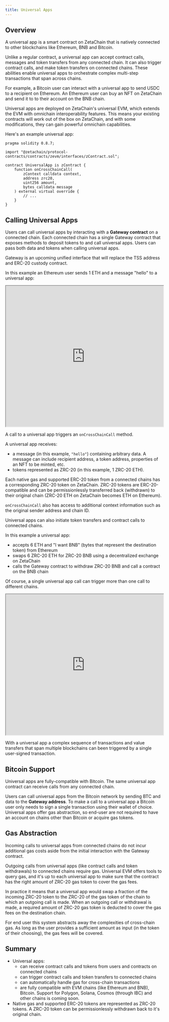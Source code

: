 ```yaml
---
title: Universal Apps
---
```



## Overview

A universal app is a smart contract on ZetaChain that is natively connected to
other blockchains like Ethereum, BNB and Bitcoin.

Unlike a regular contract, a universal app can accept contract calls, messages
and token transfers from any connected chain. It can also trigger contract
calls, and make token transfers on connected chains. These abilities enable
universal apps to orchestrate complex multi-step transactions that span across
chains.

For example, a Bitcoin user can interact with a universal app to send USDC to a
recipient on Ethereum. An Ethereum user can buy an NFT on ZetaChain and send it
to to their account on the BNB chain.

Universal apps are deployed on ZetaChain's universal EVM, which extends the EVM
with omnichain interoperability features. This means your existing contracts
will work out of the box on ZetaChain, and with some modifications, they can
gain powerful omnichain capabilities.

Here's an example universal app:

```solidity
pragma solidity 0.8.7;

import "@zetachain/protocol-contracts/contracts/zevm/interfaces/zContract.sol";

contract UniversalApp is zContract {
    function onCrossChainCall(
        zContext calldata context,
        address zrc20,
        uint256 amount,
        bytes calldata message
    ) external virtual override {
        // ...
    }
}
```

## Calling Universal Apps

Users can call universal apps by interacting with a **Gateway contract** on a
connected chain. Each connected chain has a single Gateway contract that exposes
methods to deposit tokens to and call universal apps. Users can pass both data
and tokens when calling universal apps.

<Alert>Gateway is an upcoming unified interface that will replace the TSS address and ERC-20 custody contract.</Alert>

In this example an Ethereum user sends 1 ETH and a message "hello" to a
universal app:

<iframe
  style={{ border: "1px solid rgba(0,0,0,.1)", marginTop: "2rem", borderRadius: "0.5rem" }}
  width="100%"
  height="450"
  src="https://www.figma.com/embed?embed_host=share&url=https%3A%2F%2Fwww.figma.com%2Fboard%2FgPX2Rjuxb44SYr1FTwZCXv%2FIntro-1%3Fnode-id%3D0-1%26t%3DowucPIvKfVlZrHJR-1"
  allowfullscreen
></iframe>

A call to a universal app triggers an `onCrossChainCall` method.

A universal app receives:

- a message (in this example, `"hello"`) containing arbitrary data. A message
  can include recipient address, a token address, properties of an NFT to be
  minted, etc.
- tokens represented as ZRC-20 (in this example, 1 ZRC-20 ETH).

Each native gas and supported ERC-20 token from a connected chains has a
corresponding ZRC-20 token on ZetaChain. ZRC-20 tokens are ERC-20-compatible and
can be permissionlessly transferred back (withdrawn) to their original chain
(ZRC-20 ETH on ZetaChain becomes ETH on Ethereum).

`onCrossChainCall` also has access to additional context information such as the
original sender address and chain ID.

Universal apps can also initiate token transfers and contract calls to connected
chains.

In this example a universal app:

- accepts 6 ETH and "I want BNB" (bytes that represent the destination token)
  from Ethereum
- swaps 6 ZRC-20 ETH for ZRC-20 BNB using a decentralized exchange on ZetaChain
- calls the Gateway contract to withdraw ZRC-20 BNB and call a contract on the
  BNB chain

Of course, a single universal app call can trigger more than one call to
different chains.

<iframe
  style={{ border: "1px solid rgba(0,0,0,.1)", marginTop: "2rem", borderRadius: "0.5rem" }}
  width="100%"
  height="450"
  src="https://www.figma.com/embed?embed_host=share&url=https%3A%2F%2Fwww.figma.com%2Fboard%2FKtVyu73smn4q9P4Gq5Bczn%2FIntro-2%3Fnode-id%3D0-1%26t%3DB7lT6avDGo620CZb-1"
  allowfullscreen
></iframe>

With a universal app a complex sequence of transactions and value transfers that
span multiple blockchains can been triggered by a single user-signed
transaction.

## Bitcoin Support

Universal apps are fully-compatible with Bitcoin. The same universal app
contract can receive calls from any connected chain.

Users can call universal apps from the Bitcoin network by sending BTC and data
to the **Gateway address**. To make a call to a universal app a Bitcoin user
only needs to sign a single transaction using their wallet of choice. Universal
apps offer gas abstraction, so end-user are not required to have an account on
chains other than Bitcoin or acquire gas tokens.

## Gas Abstraction

Incoming calls to universal apps from connected chains do not incur additional
gas costs aside from the initial interaction with the Gateway contract.

Outgoing calls from universal apps (like contract calls and token withdrawals)
to connected chains require gas. Universal EVM offers tools to query gas, and
it's up to each universal app to make sure that the contract has the right
amount of ZRC-20 gas token to cover the gas fees.

In practice it means that a universal app would swap a fraction of the incoming
ZRC-20 token to the ZRC-20 of the gas token of the chain to which an outgoing
call is made. When an outgoing call or withdrawal is made, a required amount of
ZRC-20 gas token is deducted to cover the gas fees on the destination chain.

For end user this system abstracts away the complexities of cross-chain gas. As
long as the user provides a sufficient amount as input (in the token of their
choosing), the gas fees will be covered.

## Summary

- Universal apps:
  - can receive contract calls and tokens from users and contracts on connected
    chains
  - can trigger contract calls and token transfers to connected chains
  - can automatically handle gas for cross-chain transactions
  - are fully compatible with EVM chains (like Ethereum and BNB), Bitcoin.
    Support for Polygon, Solana, Cosmos (through IBC) and other chains is coming
    soon.
- Native gas and supported ERC-20 tokens are represented as ZRC-20 tokens. A
  ZRC-20 token can be permissionlessly withdrawn back to it's original chain.
